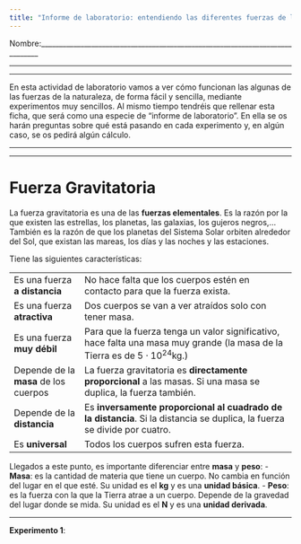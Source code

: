 ```yaml
---
title: "Informe de laboratorio: entendiendo las diferentes fuerzas de la naturaleza"
---
```


Nombre:\_\_\_\_\_\_\_\_\_\_\_\_\_\_\_\_\_\_\_\_\_\_\_\_\_\_\_\_\_\_\_\_\_\_\_\_\_\_\_\_\_\_\_\_\_\_\_\_\_\_\_\_\_\_\_\_\_\_\_\_\_\_\_\_\_\_\_\_\_\_\_\_\_\_\_\_\_\_

------------------------------------------------------------------------

------------------------------------------------------------------------

En esta actividad de laboratorio vamos a ver cómo funcionan las algunas de las fuerzas de la naturaleza, de forma fácil y sencilla, mediante experimentos muy sencillos. Al mismo tiempo tendréis que rellenar esta ficha, que será como una especie de "informe de laboratorio". En ella se os harán preguntas sobre qué está pasando en cada experimento y, en algún caso, se os pedirá algún cálculo.

------------------------------------------------------------------------

------------------------------------------------------------------------

# Fuerza Gravitatoria {.unnumbered}

La fuerza gravitatoria es una de las **fuerzas elementales**. Es la razón por la que existen las estrellas, los planetas, las galaxias, los gujeros negros,... También es la razón de que los planetas del Sistema Solar orbiten alrededor del Sol, que existan las mareas, los días y las noches y las estaciones.

Tiene las siguientes características:

|                                       |                                                                                                                                         |
|------------------|------------------------------------------------------|
| Es una fuerza **a distancia**         | No hace falta que los cuerpos estén en contacto para que la fuerza exista.                                                              |
| Es una fuerza **atractiva**           | Dos cuerpos se van a ver atraídos solo con tener masa.                                                                                  |
| Es una fuerza **muy débil**           | Para que la fuerza tenga un valor significativo, hace falta una masa muy grande (la masa de la Tierra es de $5\cdot 10^{24}\text{kg}$.) |
| Depende de la **masa** de los cuerpos | La fuerza gravitatoria es **directamente proporcional** a las masas. Si una masa se duplica, la fuerza también.                         |
| Depende de la **distancia**           | Es **inversamente proporcional al cuadrado de la distancia**. Si la distancia se duplica, la fuerza se divide por cuatro.               |
| Es **universal**                      | Todos los cuerpos sufren esta fuerza.                                                                                                   |

Llegados a este punto, es importante diferenciar entre **masa** y **peso**:
- **Masa**: es la cantidad de materia que tiene un cuerpo. No cambia en función del lugar en el que esté. Su unidad es el **kg** y es una **unidad básica**.
- **Peso**: es la fuerza con la que la Tierra atrae a un cuerpo. Depende de la gravedad del lugar donde se mida. Su unidad es el **N** y es una **unidad derivada**.

--------------------------------------------------------------------------

**Experimento 1**: 